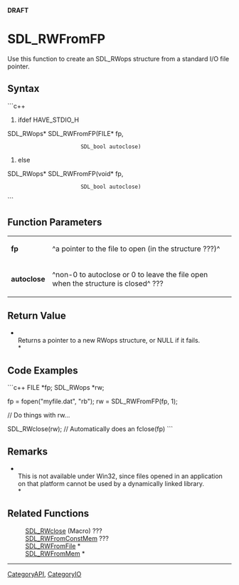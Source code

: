 <!-- pragma section-numbers off -->
<!-- pragma disable-camelcase -->
'''DRAFT'''

= SDL_RWFromFP =
Use this function to create an SDL_RWops structure from a standard I/O file pointer.


== Syntax ==
```c++
#ifdef HAVE_STDIO_H
SDL_RWops* SDL_RWFromFP(FILE*    fp,
                        SDL_bool autoclose)
#else
SDL_RWops* SDL_RWFromFP(void*    fp,
                        SDL_bool autoclose)
```

== Function Parameters ==
{|
|'''fp'''
|^a pointer to the file to open (in the structure ???)^
|-
|'''autoclose'''
|^non-0 to autoclose or 0 to leave the file open when the structure is closed^ ???
|}

== Return Value ==
*<br/>Returns a pointer to a new RWops structure, or NULL if it fails. <br/>*

== Code Examples ==
```c++
FILE *fp;
SDL_RWops *rw;

fp = fopen("myfile.dat", "rb");
rw = SDL_RWFromFP(fp, 1);

// Do things with rw...

SDL_RWclose(rw); // Automatically does an fclose(fp)
```

== Remarks ==
*<br/>This is not available under Win32, since files opened in an application on that platform cannot be used by a dynamically linked library.<br/>*

== Related Functions ==
:[[SDL_RWclose]] (Macro) ???
:[[SDL_RWFromConstMem]] ???
:[[SDL_RWFromFile]] *
:[[SDL_RWFromMem]] *

----
[[CategoryAPI]], [[CategoryIO]]
